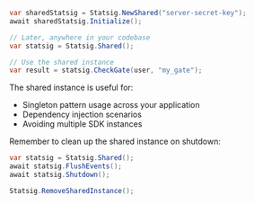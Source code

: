 ```csharp
var sharedStatsig = Statsig.NewShared("server-secret-key");
await sharedStatsig.Initialize();

// Later, anywhere in your codebase
var statsig = Statsig.Shared();

// Use the shared instance
var result = statsig.CheckGate(user, "my_gate");
```

The shared instance is useful for:
- Singleton pattern usage across your application
- Dependency injection scenarios
- Avoiding multiple SDK instances

Remember to clean up the shared instance on shutdown:

```csharp
var statsig = Statsig.Shared();
await statsig.FlushEvents();
await statsig.Shutdown();

Statsig.RemoveSharedInstance();
```

